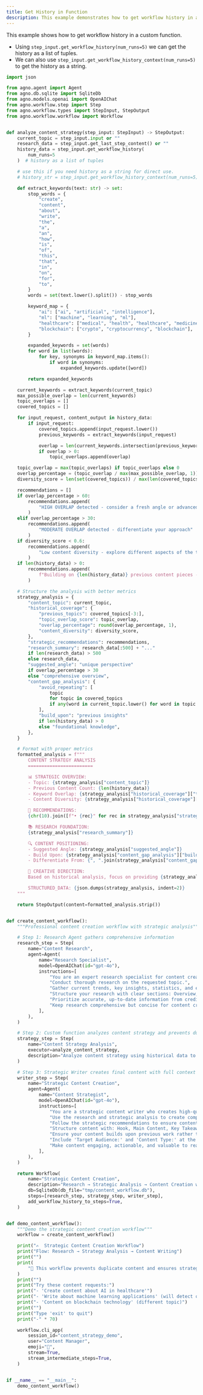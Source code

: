 ```yaml
---
title: Get History in Function
description: This example demonstrates how to get workflow history in a custom function.
---
```


This example shows how to get workflow history in a custom function.
- Using `step_input.get_workflow_history(num_runs=5)` we can get the history as a list of tuples.
- We can also use `step_input.get_workflow_history_context(num_runs=5)` to get the history as a string.

```python 04_get_history_in_function.py
import json

from agno.agent import Agent
from agno.db.sqlite import SqliteDb
from agno.models.openai import OpenAIChat
from agno.workflow.step import Step
from agno.workflow.types import StepInput, StepOutput
from agno.workflow.workflow import Workflow


def analyze_content_strategy(step_input: StepInput) -> StepOutput:
    current_topic = step_input.input or ""
    research_data = step_input.get_last_step_content() or ""
    history_data = step_input.get_workflow_history(
        num_runs=5
    )  # history as a list of tuples

    # use this if you need history as a string for direct use.
    # history_str = step_input.get_workflow_history_context(num_runs=5)

    def extract_keywords(text: str) -> set:
        stop_words = {
            "create",
            "content",
            "about",
            "write",
            "the",
            "a",
            "an",
            "how",
            "is",
            "of",
            "this",
            "that",
            "in",
            "on",
            "for",
            "to",
        }
        words = set(text.lower().split()) - stop_words

        keyword_map = {
            "ai": ["ai", "artificial", "intelligence"],
            "ml": ["machine", "learning", "ml"],
            "healthcare": ["medical", "health", "healthcare", "medicine"],
            "blockchain": ["crypto", "cryptocurrency", "blockchain"],
        }

        expanded_keywords = set(words)
        for word in list(words):
            for key, synonyms in keyword_map.items():
                if word in synonyms:
                    expanded_keywords.update([word])

        return expanded_keywords

    current_keywords = extract_keywords(current_topic)
    max_possible_overlap = len(current_keywords)
    topic_overlaps = []
    covered_topics = []

    for input_request, content_output in history_data:
        if input_request:
            covered_topics.append(input_request.lower())
            previous_keywords = extract_keywords(input_request)

            overlap = len(current_keywords.intersection(previous_keywords))
            if overlap > 0:
                topic_overlaps.append(overlap)

    topic_overlap = max(topic_overlaps) if topic_overlaps else 0
    overlap_percentage = (topic_overlap / max(max_possible_overlap, 1)) * 100
    diversity_score = len(set(covered_topics)) / max(len(covered_topics), 1)

    recommendations = []
    if overlap_percentage > 60:
        recommendations.append(
            "HIGH OVERLAP detected - consider a fresh angle or advanced perspective"
        )
    elif overlap_percentage > 30:
        recommendations.append(
            "MODERATE OVERLAP detected - differentiate your approach"
        )
    if diversity_score < 0.6:
        recommendations.append(
            "Low content diversity - explore different aspects of the topic"
        )
    if len(history_data) > 0:
        recommendations.append(
            f"Building on {len(history_data)} previous content pieces - ensure progression"
        )

    # Structure the analysis with better metrics
    strategy_analysis = {
        "content_topic": current_topic,
        "historical_coverage": {
            "previous_topics": covered_topics[-3:],
            "topic_overlap_score": topic_overlap,
            "overlap_percentage": round(overlap_percentage, 1),
            "content_diversity": diversity_score,
        },
        "strategic_recommendations": recommendations,
        "research_summary": research_data[:500] + "..."
        if len(research_data) > 500
        else research_data,
        "suggested_angle": "unique perspective"
        if overlap_percentage > 30
        else "comprehensive overview",
        "content_gap_analysis": {
            "avoid_repeating": [
                topic
                for topic in covered_topics
                if any(word in current_topic.lower() for word in topic.split()[:2])
            ],
            "build_upon": "previous insights"
            if len(history_data) > 0
            else "foundational knowledge",
        },
    }

    # Format with proper metrics
    formatted_analysis = f"""
        CONTENT STRATEGY ANALYSIS
        ========================

        📊 STRATEGIC OVERVIEW:
        - Topic: {strategy_analysis["content_topic"]}
        - Previous Content Count: {len(history_data)}
        - Keyword Overlap: {strategy_analysis["historical_coverage"]["topic_overlap_score"]} keywords ({strategy_analysis["historical_coverage"]["overlap_percentage"]}%)
        - Content Diversity: {strategy_analysis["historical_coverage"]["content_diversity"]:.2f}

        🎯 RECOMMENDATIONS:
        {chr(10).join([f"• {rec}" for rec in strategy_analysis["strategic_recommendations"]])}

        📚 RESEARCH FOUNDATION:
        {strategy_analysis["research_summary"]}

        🔍 CONTENT POSITIONING:
        - Suggested Angle: {strategy_analysis["suggested_angle"]}
        - Build Upon: {strategy_analysis["content_gap_analysis"]["build_upon"]}
        - Differentiate From: {", ".join(strategy_analysis["content_gap_analysis"]["avoid_repeating"]) if strategy_analysis["content_gap_analysis"]["avoid_repeating"] else "No similar content found"}

        🎨 CREATIVE DIRECTION:
        Based on historical analysis, focus on providing {strategy_analysis["suggested_angle"]} while ensuring the content complements rather than duplicates previous work.

        STRUCTURED_DATA: {json.dumps(strategy_analysis, indent=2)}
    """

    return StepOutput(content=formatted_analysis.strip())


def create_content_workflow():
    """Professional content creation workflow with strategic analysis"""

    # Step 1: Research Agent gathers comprehensive information
    research_step = Step(
        name="Content Research",
        agent=Agent(
            name="Research Specialist",
            model=OpenAIChat(id="gpt-4o"),
            instructions=[
                "You are an expert research specialist for content creation.",
                "Conduct thorough research on the requested topic.",
                "Gather current trends, key insights, statistics, and expert perspectives.",
                "Structure your research with clear sections: Overview, Key Points, Recent Developments, Expert Insights.",
                "Prioritize accurate, up-to-date information from credible sources.",
                "Keep research comprehensive but concise for content creators to use.",
            ],
        ),
    )

    # Step 2: Custom function analyzes content strategy and prevents duplication
    strategy_step = Step(
        name="Content Strategy Analysis",
        executor=analyze_content_strategy,
        description="Analyze content strategy using historical data to prevent duplication and identify opportunities",
    )

    # Step 3: Strategic Writer creates final content with full context
    writer_step = Step(
        name="Strategic Content Creation",
        agent=Agent(
            name="Content Strategist",
            model=OpenAIChat(id="gpt-4o"),
            instructions=[
                "You are a strategic content writer who creates high-quality, unique content.",
                "Use the research and strategic analysis to create compelling content.",
                "Follow the strategic recommendations to ensure content uniqueness.",
                "Structure content with: Hook, Main Content, Key Takeaways, Call-to-Action.",
                "Ensure your content builds upon previous work rather than repeating it.",
                "Include 'Target Audience:' and 'Content Type:' at the end for tracking.",
                "Make content engaging, actionable, and valuable to readers.",
            ],
        ),
    )

    return Workflow(
        name="Strategic Content Creation",
        description="Research → Strategic Analysis → Content Creation with historical awareness",
        db=SqliteDb(db_file="tmp/content_workflow.db"),
        steps=[research_step, strategy_step, writer_step],
        add_workflow_history_to_steps=True,
    )


def demo_content_workflow():
    """Demo the strategic content creation workflow"""
    workflow = create_content_workflow()

    print("✍️  Strategic Content Creation Workflow")
    print("Flow: Research → Strategy Analysis → Content Writing")
    print("")
    print(
        "🎯 This workflow prevents duplicate content and ensures strategic progression"
    )
    print("")
    print("Try these content requests:")
    print("- 'Create content about AI in healthcare'")
    print("- 'Write about machine learning applications' (will detect overlap)")
    print("- 'Content on blockchain technology' (different topic)")
    print("")
    print("Type 'exit' to quit")
    print("-" * 70)

    workflow.cli_app(
        session_id="content_strategy_demo",
        user="Content Manager",
        emoji="📝",
        stream=True,
        stream_intermediate_steps=True,
    )


if __name__ == "__main__":
    demo_content_workflow()
```